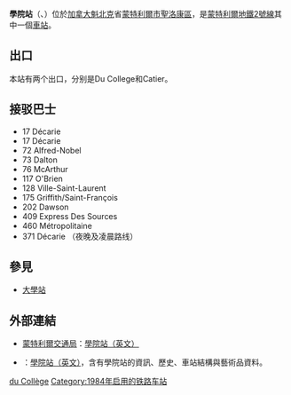 {{Infobox station 
| name          = 學院<br />{{lang|fr|Du Collège}}
| type          = 
| style         = Montreal Metro
| image         = MetroDu College.jpg
| image_caption = 
| address       = [[魁北克省|魁北克省]][[蒙特利爾|蒙特利爾]]威梅特路450號及學院路1490號
| country       = [[加拿大|加拿大]]
| coordinates   = {{Coord|45|30|32|N|73|40|27|W|type:railwaystation_region:CA-QC|display=inline,title}}
| elevation     = 
| line          = [[蒙特利爾地鐵橙線|橙線]]
| other         = {{Rail color box|system=AMT|line=STM}}
| structure     = 
| platform      = 
| depth         = {{convert|17.1|m|ftin|abbr=off}}，第26深
| levels        = 
| tracks        = 
| parking       = 
| bicycle       = 
| baggage_check = 
| opened        = 1984年1月9日
| architect     = Gilles S. Bonnetto and Jacques Garand
| closed        = 
| rebuilt       = 2015-18（北出口）
| electrified   = 
| ADA           = 是
| code          = 
| owned         =
| operator      = [[蒙特利爾交通局|蒙特利爾交通局]]
| zone          = 
| status        =
| former        = 
| passengers    = 2,485,918進出（2006年），39/68
| pass_year     = 
| pass_percent  = 
| pass_system   = 
| mpassengers   = 
| services      = 
| map_locator   = 
| web           = 
}}
'''學院站'''（{{lang-fr|Station du Collège}}、{{lang-en|du Collège Station}}）位於[[加拿大|加拿大]][[魁北克|魁北克]]省[[蒙特利爾市|蒙特利爾市]][[聖洛康區|聖洛康區]]，是[[蒙特利爾地鐵|蒙特利爾地鐵]][[蒙特利爾地鐵2號線|2號線]]其中一個[[鐵路車站|車站]]。

== 出口 ==
本站有两个出口，分别是Du College和Catier。

== 接驳巴士 ==
*17 Décarie
*17 Décarie 
*72 Alfred-Nobel
*73 Dalton
*76 McArthur
*117 O'Brien 
*128 Ville-Saint-Laurent
*175 Griffith/Saint-François
*202 Dawson 
*409 Express Des Sources
*460 Métropolitaine
*371 Décarie （夜晚及凌晨路线）

== 參見 ==
*[[大學站|大學站]]

== 外部連結 ==
* {{fr}}{{en}}[[蒙特利爾交通局|蒙特利爾交通局]]：[http://www.stm.info/metro/M54.htm 學院站]{{Wayback|url=http://www.stm.info/metro/M54.htm |date=20090407032614 }}[http://www.stm.info/English/metro/a-M54.htm （英文）]{{Wayback|url=http://www.stm.info/English/metro/a-M54.htm |date=20090412184119 }}
* {{fr}}{{en}}{{lang|en|metrodemontreal.com}}：[http://www.metrodemontreal.com/orange/ducollege/index-f.html 學院站]{{Wayback|url=http://www.metrodemontreal.com/orange/ducollege/index-f.html |date=20090403210832 }}[http://www.metrodemontreal.com/orange/ducollege/index.html （英文）]{{Wayback|url=http://www.metrodemontreal.com/orange/ducollege/index.html |date=20090413052510 }}，含有學院站的資訊、歷史、車站結構與藝術品資料。

{{蒙特利爾地鐵}}
{{Railwaystation-stub}}

[[Category:蒙特利爾地鐵橙線車站|du Collège]]
[[Category:1984年启用的铁路车站|Category:1984年启用的铁路车站]]